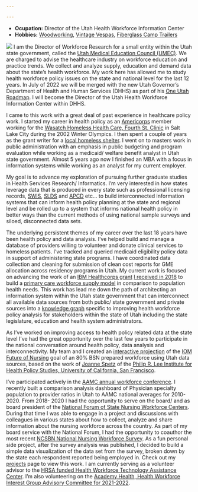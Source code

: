 ```yaml
---

---
```

- __Ocupation:__ Director of the Utah Health Workforce Information Center
- __Hobbies:__ [Woodworking](table.png){target="_blank"}, 
               [Vintage Vespas](scoot.png){target="_blank"}, 
               [Fiberglass Camp Trailers](https://photos.google.com/share/AF1QipNu9Y0LfL2Tpds0K3NZyTCOmhWYTOwOOUweQ-Z5lPs5RqvdAImajW6SGsD5WobIyw?pli=1&key=Rnk2bEVIUWVVSUstV1RXSWNHVE90dm5fQjAxbkRn){target="_blank"} 

![](face.png)
I am the Director of Workforce Research for a small entity within the Utah state government, called the [Utah Medical Education Council (UMEC)](umec.utah.gov). We are charged to advise the healthcare industry on workforce education and practice trends. We collect and analyze supply, education and demand data about the state's health workforce. My work here has allowed me to study health workforce policy issues on the state and national level for the last 12 years. In July of 2022 we will be merged with the new Utah Governor's Department of Health and Human Services (DHHS) as part of his [One Utah Roadmap](https://governor.utah.gov/2021/01/19/gov-spencer-cox-releases-one-utah-roadmap-a-plan-for-the-first-500-days-of-the-cox-henderson-administration/). I will become the Director of the Utah Health Workforce Information Center within DHHS.

I came to this work with a great deal of past experience in healthcare policy work. I started my career in health policy as an [Americorps](https://americorps.gov/) member working for the [Wasatch Homeless Health Care, Fourth St. Clinic](https://fourthstreetclinic.org/) in Salt Lake City during the 2002 Winter Olympics. I then spent a couple of years as the grant writer for a [local homeless shelter](https://theroadhome.org/). I went on to masters work in public administration with an emphasis in public budgeting and program evaluation while working as a medicaid/ welfare benefit analyst in Utah state government. Almost 5 years ago now I finished an MBA with a focus in information systems while working as an analyst for my current employer. 

My goal is to advance my exploration of pursuing further graduate studies in Health Services Research/ Informatics. I'm very interested in how states leverage data that is produced in every state such as professional licensing records, [SWIS](https://www.dol.gov/agencies/eta/performance/swis), [SLDS](https://www.ecs.org/state-longitudinal-data-systems/) and [APCD](https://www.apcdcouncil.org/) etc... to build interconnected information systems that can inform health policy planning at the state and regional level and be rolled up to a system that informs national health policy in better ways than the current methods of using national sample surveys and siloed, disconnected data sets. 

The underlying persistent themes of my career over the last 18 years have been health policy and data analysis. I've helped build and manage a database of providers willing to volunteer and donate clinical services to homeless patients. I've tracked and queried medicaid eligibility policy data in support of administering state programs. I have coordinated data collection and cleaning for submission of clean cost reports for GME allocation across residency programs in Utah. My current work is focused on advancing the work of an [IBM Healthcorps grant](https://www.ibm.org/initiatives/ibm-service-corps/csc-7) [I received in 2018](https://www.deseret.com/2018/11/4/20657880/utah-has-a-shortage-of-primary-care-physicians-this-task-force-is-teaming-up-with-ibm-to-fix-it) to build a [primary care workforce supply model](https://umec.utah.gov/team/) in comparison to population health needs. This work has lead me down the path of architecting an information system within the Utah state government that can interconnect all available data sources from both public/ state government and private sources into a [knowledge graph](https://medium.com/@timo.klimmer/what-the-heck-is-a-graph-database-cd92ae041b5a) specific to improving health workforce policy analysis for stakeholders within the state of Utah including the state legislature, education and health system administrators. 

As I've worked on improving access to health policy related data at the state level I've had the great opportunity over the last few years to participate in the national conversation around health policy, data analysis and interconnectivity. My team and I created an [interactive projection](https://umec-nursing.utah.gov/bsn-projections/) of the [IOM Future of Nursing](https://nam.edu/publications/the-future-of-nursing-2020-2030/) goal of an 80% BSN prepared workforce using Utah data sources, based on the work of [Joanne Spetz](https://nepincollaborative.org/wp-content/uploads/2018/07/Spetz-2018-BSN-80-percent-forecast.pdf) of the [Philip R. Lee Institute for Health Policy Studies, University of California, San Francisco](https://healthpolicy.ucsf.edu/philip-r-lee-institute-health-policy-studies).

I've participated actively in the [AAMC annual workforce conference](https://www.aamc.org/what-we-do/mission-areas/health-care/workforce-studies/meetings). I recently built a comparison analysis dashboard of Physician specialty population to provider ratios in Utah to AAMC national averages for 2010-2020. From 2018- 2020 I had the opportunity to serve on the board/ and as board president of the [National Forum of State Nursing Workforce Centers](https://nursingworkforcecenters.org/). During that time I was able to engage in a project and discussions with colleagues in various states about how to collect, analyze and share information about the nursing workforce across the country. As part of my board service with the National Forum, I had the opportunity to coauthor the most recent [NCSBN National Nursing Workforce Survey](https://www.ncsbn.org/workforce.htm).  As a fun personal side project, after the survey analysis was published, I decided to build a simple data visualization of the data set from the survey, broken down by the state each respondent reported being employed in. Check out my [projects](https://clarkruttinger.info/projects.html) page to view this work. I am currently serving as a volunteer advisor to the [HRSA funded Health Workforce Technology Assistance Center](https://www.healthworkforceta.org/about/expert-workgroup/). I'm also volunteering on the [Academy Health, Health Workforce Interest Group Advisory Committee for 2021-2022](https://academyhealth.org/professional-resources/interest-groups/health-workforce-interest-group/advisory-committee/page/health-workforce-interest-group-advisory-committee).